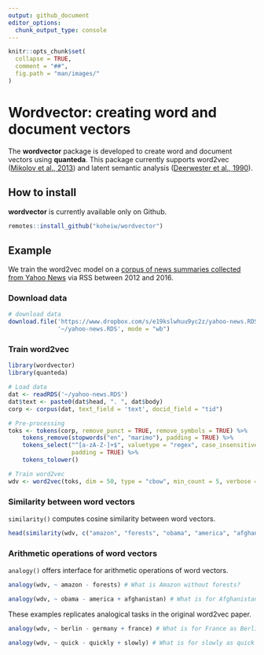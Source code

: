 ```yaml
---
output: github_document
editor_options: 
  chunk_output_type: console
---
```


```r
knitr::opts_chunk$set(
  collapse = TRUE,
  comment = "##",
  fig.path = "man/images/"
)
```

# Wordvector: creating word and document vectors

The **wordvector** package is developed to create word and document vectors using **quanteda**. This package currently supports word2vec ([Mikolov et al., 2013](http://arxiv.org/abs/1310.4546)) and latent semantic analysis ([Deerwester et al., 1990](https://doi.org/10.1002/(SICI)1097-4571(199009)41:6<391::AID-ASI1>3.0.CO;2-9)). 

## How to install

**wordvector** is currently available only on Github.

```r
remotes::install_github("koheiw/wordvector")
```

## Example

We train the word2vec model on a [corpus of news summaries collected from Yahoo News](https://www.dropbox.com/s/e19kslwhuu9yc2z/yahoo-news.RDS?dl=1) via RSS between 2012 and 2016. 

### Download data

```r
# download data
download.file('https://www.dropbox.com/s/e19kslwhuu9yc2z/yahoo-news.RDS?dl=1', 
              '~/yahoo-news.RDS', mode = "wb")
```

### Train word2vec

```r
library(wordvector)
library(quanteda)

# Load data
dat <- readRDS('~/yahoo-news.RDS')
dat$text <- paste0(dat$head, ". ", dat$body)
corp <- corpus(dat, text_field = 'text', docid_field = "tid")

# Pre-processing
toks <- tokens(corp, remove_punct = TRUE, remove_symbols = TRUE) %>% 
    tokens_remove(stopwords("en", "marimo"), padding = TRUE) %>% 
    tokens_select("^[a-zA-Z-]+$", valuetype = "regex", case_insensitive = FALSE,
                  padding = TRUE) %>% 
    tokens_tolower()

# Train word2vec
wdv <- word2vec(toks, dim = 50, type = "cbow", min_count = 5, verbose = TRUE)
```

### Similarity between word vectors

`similarity()` computes cosine similarity between word vectors.

```r
head(similarity(wdv, c("amazon", "forests", "obama", "america", "afghanistan"), mode = "word"), n = 10)
```

### Arithmetic operations of word vectors

`analogy()` offers interface for arithmetic operations of word vectors. 

```r
analogy(wdv, ~ amazon - forests) # What is Amazon without forests?
```

```r
analogy(wdv, ~ obama - america + afghanistan) # What is for Afghanistan as Obama for America? 
```

These examples replicates analogical tasks in the original word2vec paper.

```r
analogy(wdv, ~ berlin - germany + france) # What is for France as Berlin for Germany?
```

```r
analogy(wdv, ~ quick - quickly + slowly) # What is for slowly as quick for quickly?
```


